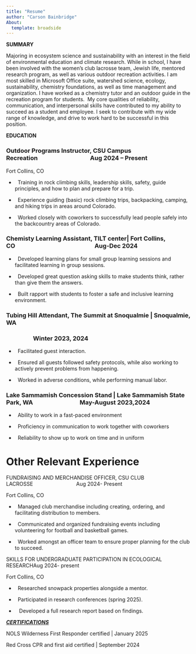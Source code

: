 ```yaml
---
title: "Resume"
author: "Carson Bainbridge"
About:
  template: broadside
---
```


**SUMMARY**

Majoring in ecosystem science and sustainability with an interest in the field of environmental education and climate research. While in school, I have been involved with the women’s club lacrosse team, Jewish life, mentored research program, as well as various outdoor recreation activities. I am most skilled in Microsoft Office suite, watershed science, ecology, sustainability, chemistry foundations, as well as time management and organization. I have worked as a chemistry tutor and an outdoor guide in the recreation program for students.  My core qualities of reliability, communication, and interpersonal skills have contributed to my ability to succeed as a student and employee. I seek to contribute with my wide range of knowledge, and drive to work hard to be successful in this position.

**EDUCATION**

### Outdoor Programs Instructor, CSU Campus Recreation                                     Aug 2024 – Present

Fort Collins, CO

-     Training in rock climbing skills, leadership skills, safety, guide principles, and how to plan and prepare for a trip.

-     Experience guiding (basic) rock climbing trips, backpacking, camping, and hiking trips in areas around Colorado.

-     Worked closely with coworkers to successfully lead people safely into the backcountry areas of Colorado.

### Chemisty Learning Assistant, TILT center\| Fort Collins, CO                                                        Aug-Dec 2024

-     Developed learning plans for small group learning sessions and facilitated learning in group sessions.

-     Developed great question asking skills to make students think, rather than give them the answers.

-     Built rapport with students to foster a safe and inclusive learning environment.

### **Tubing Hill Attendant, The Summit at Snoqualmie \|** Snoqualmie, WA

###                    Winter 2023, 2024

-     Facilitated guest interaction.

-     Ensured all guests followed safety protocols, while also working to actively prevent problems from happening.

-     Worked in adverse conditions, while performing manual labor.

### Lake Sammamish Concession Stand \| Lake Sammamish State Park, WA                                 May-August 2023,2024

-     Ability to work in a fast-paced environment

-     Proficiency in communication to work together with coworkers

-     Reliability to show up to work on time and in uniform

# Other Relevant Experience

FUNDRAISING AND MERCHANDISE OFFICER, CSU CLUB LACROSSE                              Aug 2024- Present

Fort Collins, CO

-     Managed club merchandise including creating, ordering, and facilitating distribution to members.

-     Communicated and organized fundraising events including volunteering for football and basketball games.

-     Worked amongst an officer team to ensure proper planning for the club to succeed. 

SKILLS FOR UNDERGRADUATE PARTICIPATION IN ECOLOGICAL RESEARCHAug 2024- present

Fort Collins, CO

-     Researched snowpack properties alongside a mentor.

-     Participated in research conferences (spring 2025).

-      Developed a full research report based on findings.

[***CERTIFICATIONS***]{.underline}

NOLS Wilderness First Responder certified \| January 2025

Red Cross CPR and first aid certified \| September 2024
